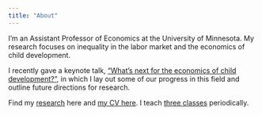```yaml
---
title: "About"
---
```


I'm an Assistant Professor of Economics at the University of Minnesota. My research focuses on inequality in the labor market and the economics of child development. 

I recently gave a keynote talk, ["What's next for the economics of child development?"](/slides/mullins_keynote_ozmac.qmd), in which I lay out some of our progress in this field and outline future directions for research.


Find my [research](research.qmd) here and [my CV here](Mullins_CV.pdf). I teach [three classes](teaching.qmd) periodically.
